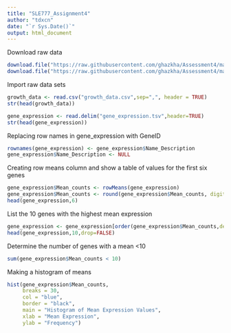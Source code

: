 ```yaml
---
title: "SLE777_Assignment4"
author: "tdxcn"
date: "`r Sys.Date()`"
output: html_document
---
```

Download raw data
```r
download.file("https://raw.githubusercontent.com/ghazkha/Assessment4/main/gene_expression.tsv",destfile="gene_expression.tsv")
download.file("https://raw.githubusercontent.com/ghazkha/Assessment4/main/growth_data.csv",destfile="growth_data.csv")
```
Import raw data sets
```r
growth_data <- read.csv("growth_data.csv",sep=",", header = TRUE)
str(head(growth_data))

gene_expression <- read.delim("gene_expression.tsv",header=TRUE)
str(head(gene_expression))
```
Replacing row names in gene_expression with GeneID
```r
rownames(gene_expression) <- gene_expression$Name_Description
gene_expression$Name_Description <- NULL
```
Creating row means column and show a table of values for the first six genes
```r
gene_expression$Mean_counts <- rowMeans(gene_expression)
gene_expression$Mean_counts <- round(gene_expression$Mean_counts, digits=2)
head(gene_expression,6)
```
List the 10 genes with the highest mean expression
```r
gene_expression <- gene_expression[order(gene_expression$Mean_counts,decreasing = TRUE),]
head(gene_expression,10,drop=FALSE)
```
Determine the number of genes with a mean <10
```r
sum(gene_expression$Mean_counts < 10)
```
Making a histogram of means
```r
hist(gene_expression$Mean_counts,
     breaks = 30,  
     col = "blue",
     border = "black",
     main = "Histogram of Mean Expression Values",
     xlab = "Mean Expression",
     ylab = "Frequency")
```





